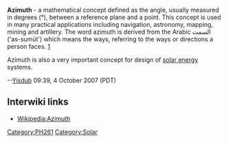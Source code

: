 '''Azimuth''' - a mathematical concept defined as the angle, usually measured in degrees (°), between a reference plane and a point. This concept is used in many practical applications including navigation, astronomy, mapping, mining and artillery. The word azimuth is derived from the Arabic السمت ('as-sumūt') which means the ways, referring to the ways or directions a person faces. [http://en.wikipedia.org/wiki/Azimuth]

Azimuth is also a very important concept for design of [[solar energy]] systems.

--[[User:Yisdub|Yisdub]] 09:39, 4 October 2007 (PDT)
{{stub}}
== Interwiki links ==

* [[Wikipedia:Azimuth]]

[[Category:PH261]]
[[Category:Solar]]